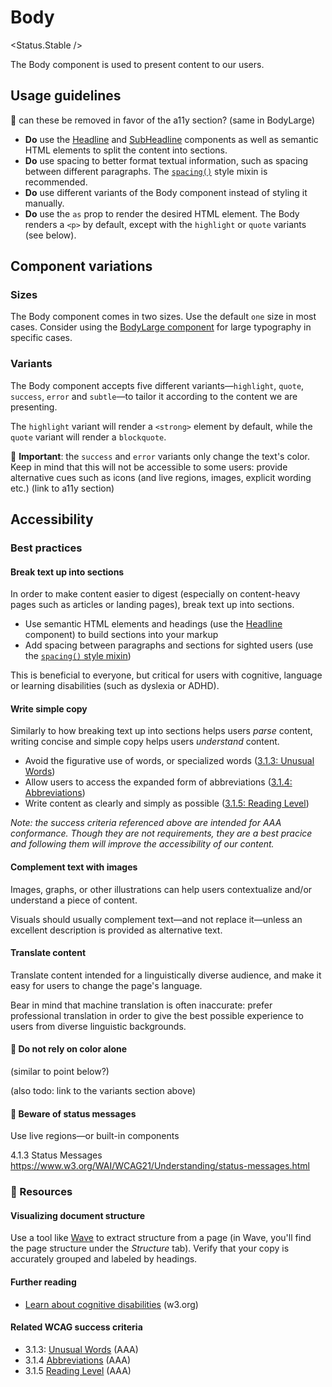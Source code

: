 
# Body

<Status.Stable />

The Body component is used to present content to our users.

<Story id="typography-body--base" />
<Props />

## Usage guidelines

🚧 can these be removed in favor of the a11y section? (same in BodyLarge)

- **Do** use the [Headline](Typography/Headline) and [SubHeadline](Typography/SubHeadline) components as well as semantic HTML elements to split the content into sections.
- **Do** use spacing to better format textual information, such as spacing between different paragraphs. The [`spacing()`](Features/Style-Mixins/spacing) style mixin is recommended.
- **Do** use different variants of the Body component instead of styling it manually.
- **Do** use the `as` prop to render the desired HTML element. The Body renders a `<p>` by default, except with the `highlight` or `quote` variants (see below).

## Component variations

### Sizes

The Body component comes in two sizes. Use the default `one` size in most cases. Consider using the [BodyLarge component](Typography/BodyLarge) for large typography in specific cases.

<Story id="typography-body--sizes" />

### Variants

The Body component accepts five different variants—`highlight`, `quote`, `success`, `error` and `subtle`—to tailor it according to the content we are presenting.

The `highlight` variant will render a `<strong>` element by default, while the `quote` variant will render a `blockquote`.

<Story id="typography-body--variants" />

🚧 **Important**: the `success` and `error` variants only change the text's color. Keep in mind that this will not be accessible to some users: provide alternative cues such as icons (and live regions, images, explicit wording etc.) (link to a11y section)

## Accessibility

### Best practices

#### Break text up into sections

In order to make content easier to digest (especially on content-heavy pages such as articles or landing pages), break text up into sections.

- Use semantic HTML elements and headings (use the [Headline](Typography/Headline) component) to build sections into your markup
- Add spacing between paragraphs and sections for sighted users (use the [`spacing()` style mixin](Features/Style-Mixins/Spacing))

This is beneficial to everyone, but critical for users with cognitive, language or learning disabilities (such as dyslexia or ADHD).

#### Write simple copy

Similarly to how breaking text up into sections helps users _parse_ content, writing concise and simple copy helps users _understand_ content.

- Avoid the figurative use of words, or specialized words ([3.1.3: Unusual Words](https://www.w3.org/WAI/WCAG21/Understanding/unusual-words))
- Allow users to access the expanded form of abbreviations ([3.1.4: Abbreviations](https://www.w3.org/WAI/WCAG21/Understanding/abbreviations))
- Write content as clearly and simply as possible ([3.1.5: Reading Level](https://www.w3.org/WAI/WCAG21/Understanding/reading-level))

_Note: the success criteria referenced above are intended for AAA conformance. Though they are not requirements, they are a best pracice and following them will improve the accessibility of our content._

#### Complement text with images

Images, graphs, or other illustrations can help users contextualize and/or understand a piece of content.

Visuals should usually complement text—and not replace it—unless an excellent description is provided as alternative text.

#### Translate content

Translate content intended for a linguistically diverse audience, and make it easy for users to change the page's language.

Bear in mind that machine translation is often inaccurate: prefer professional translation in order to give the best possible experience to users from diverse linguistic backgrounds.

#### 🚧 Do not rely on color alone

(similar to point below?)

(also todo: link to the variants section above)

#### 🚧 Beware of status messages

Use live regions—or built-in components

4.1.3 Status Messages https://www.w3.org/WAI/WCAG21/Understanding/status-messages.html

### 🚧 Resources

#### Visualizing document structure

Use a tool like [Wave](https://wave.webaim.org/) to extract structure from a page (in Wave, you'll find the page structure under the _Structure_ tab). Verify that your copy is accurately grouped and labeled by headings.

#### Further reading

- [Learn about cognitive disabilities](https://www.w3.org/WAI/people-use-web/abilities-barriers/#cognitive) (w3.org)

#### Related WCAG success criteria

- 3.1.3: [Unusual Words](https://www.w3.org/WAI/WCAG21/Understanding/unusual-words) (AAA)
- 3.1.4 [Abbreviations](https://www.w3.org/WAI/WCAG21/Understanding/abbreviations) (AAA)
- 3.1.5 [Reading Level](https://www.w3.org/WAI/WCAG21/Understanding/reading-level) (AAA)

